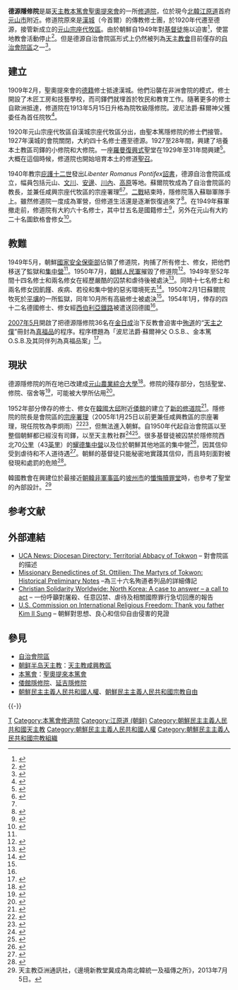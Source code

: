 {{coord|39.194006|N|127.373825|E|region:KP-07_type:landmark|format=dms|display=title}}
{{Infobox diocese
|jurisdiction = 自治會院區
|name = 德源
|latin = Territorialis Abbatia Tokvonensis
|local = 천주교 덕원자치수도원구
<!---- Locations ---->
|location ={{DPRK-PRK}}
|metropolitan = 
|province = ''直屬聖座''
<!---- Statistics ---->
|catholics = unknown
|churches = 無
<!---- Information ---->
|border = catholic
|rite = [[拉丁禮|拉丁禮]]
|established = 1940年1月12日
|cathedral = 德源聖本篤隱修院
|patron = [[聖本篤|聖本篤]]
<!---- Current leadership ---->
|pope = [[方濟_(教宗)|方濟]]
|ordinary = [[宗座從缺|從缺]]
<!---- Map ---->
|image2 = Territorial_abbacy_of_Tokwon.svg
|caption2 = 轄區示意圖
}}

'''德源隱修院'''是屬[[天主教|天主教]][[本篤會|本篤會]][[聖奧提來本篤會|聖奧提來會]]的一所[[修道院|修道院]]，位於現今[[北韓|北韓]][[江原道_(朝鮮)|江原道]]首府[[元山市|元山市]]附近。修道院原來是[[漢城|漢城]]（今首爾）的傳教修士團，於1920年代遷至德源，接管新成立的[[天主教咸興教區|元山宗座代牧區]]。由於朝鮮自1949年對[[基督徒|基督徒]]施以迫害<ref>{{cite web |title = North Korean Martyrs, the first process for beatification gets underway |work = Asia News, May 25, 2007 |url = http://www.asianews.it/index.php?l=en&art=9368 |accessdate = January 19, 2012 |archive-date = 2012-09-25 |archive-url = https://web.archive.org/web/20120925222950/http://www.asianews.it/index.php?l=en&art=9368 |dead-url = no }}</ref>，使當地教會活動停止<ref name="#1">{{cite web |title = Diocesan Directory: Territorial Abbacy of Tokwon |work = UCA News, August 2, 2006 |url = http://www.ucanews.com/diocesan-directory/html/dps-ko_tokwon.php |accessdate = January 19, 2012 |deadurl = yes |archiveurl = https://web.archive.org/web/20120418012622/http://www.ucanews.com/diocesan-directory/html/dps-ko_tokwon.php |archivedate = 2012年4月18日 }}</ref>。但是德源自治會院區形式上仍然被列為[[天主教會|天主教會]]目前僅存的[[自治會院區|自治會院區]]之一<ref>{{cite web |title = Catholic Dioceses in the World by Type: Territorial Abbacies |work = Giga-Catholic Information, January 14, 2012 |url = http://www.gcatholic.org/dioceses/data/type-abby.htm |accessdate = January 19, 2012 |archive-date = 2013-01-19 |archive-url = https://web.archive.org/web/20130119154220/http://gcatholic.org/dioceses/data/type-abby.htm }}</ref>。

==建立 ==
1909年2月，聖奧提來會的[[德國|德籍]]修士抵達漢城。他們沿襲在非洲會院的模式，修士開設了木匠工房和技藝學校，而司鐸們就埋首於牧民和教育工作。隨著更多的修士自歐洲抵達，修道院在1913年5月15日升格為院牧級隱修院。波尼法爵‧蘇爾神父獲委任為首任院牧<ref>{{cite book |last = Sieber, OSB |first = Godfrey |title = The Benedictine Congregation of St. Ottilien |year = 1992 |publisher = EOS Verlag |location = St Ottilien |isbn = 3-88096-645-1 |pages = 35}}</ref>。

1920年元山宗座代牧區自漢城宗座代牧區分出，由聖本篤隱修院的修士們接管。1927年漢城的會院關閉，大約四十名修士遷至德源。1927至28年間，興建了培養本土教區司鐸的小修院和大修院。一座[[羅曼復興式建築|羅曼復興式]]聖堂在1929年至31年間興建<ref name="#2">{{cite web |title = The Martyrs of Tokwon: Biographies (1-part) |work = Missionary Benedictines of St. Ottilien, June 10, 2011 |url = http://www.missionsbenediktiner.de/seligsprechung/cms/kategorie/index.php?kategorieid=61&parentid=61&languageid=1 |accessdate= January 19, 2012}}</ref>。大概在這個時候，修道院也開始培育本土的修道[[聖召|聖召]]。

1940年教宗[[庇護十二世|庇護十二世]]發出''Libenter Romanus Pontifex''[[教宗詔書|詔書]]，德源自治會院區成立，幅員包括元山、[[文川市|文川]]、[[安邊郡|安邊]]、[[川內郡|川內]]、[[高原郡|高原]]等地。蘇爾院牧成為了自治會院區的教長，並兼任咸興宗座代牧區的宗座署理<ref name="bolla">{{cite journal
|journal = [[宗座公報|宗座公報]]
|publisher = 梵蒂岡出版社
|date = 1940年
|volume = 32
|title = ''Libenter Romanus Pontifex''
|page = 343
|url = http://www.vatican.va/archive/aas/documents/AAS%2032%20%5B1940%5D%20-%20ocr.pdf
|access-date = 2013-04-30
|archive-date = 2010-03-27
|archive-url = https://web.archive.org/web/20100327070022/http://www.vatican.va/archive/aas/documents/AAS%2032%20%5B1940%5D%20-%20ocr.pdf
|dead-url = no
}}</ref><ref name="#1"/>。[[二戰|二戰]]結束時，隱修院落入蘇聯軍隊手上。雖然修道院一度成為軍營，但修道生活還是逐漸恢復過來了<ref>{{cite book |last = Sieber, OSB |title = The Benedictine Congregation|pages=37}}</ref>。在1949年蘇軍撤走前，修道院有大約六十名修士，其中廿五名是國籍修士<ref>{{cite book |last = Sieber, OSB |title = The Benedictine Congregation |pages = 38}}</ref>，另外在元山有大約二十名圖欽格會修女<ref name="#3">{{cite web |title = The Martyrs of Tokwon: Historical Preliminary Notes |work = Missionary Benedictines of St. Ottilien, June 10, 2011 |url = http://www.missionsbenediktiner.de/seligsprechung/cms/kategorie/index.php?kategorieid=59&parentid=59&languageid=1 |accessdate = January 19, 2012 |archive-date = 2014-10-17 |archive-url = https://web.archive.org/web/20141017162850/http://www.missionsbenediktiner.de/seligsprechung/cms/kategorie/index.php?kategorieid=59&parentid=59&languageid=1 |dead-url = no }}</ref>。

==教難==
1949年5月，朝鮮[[國家安全保衛部|國家安全保衛部]]佔領了修道院，拘捕了所有修士、修女，把他們移送了監獄和[[朝鲜民主主义人民共和国集中营|集中營]]<ref name="#3"/>。1950年7月，[[朝鮮人民軍|朝鮮人民軍]]摧毀了修道院<ref>{{cite web |title = Destroyed Church in Wonsan Vicinity |work = Willibroard’s Gallery |url = http://picasaweb.google.com/WillibrordDriever/TokwonAbteikircheNachDerZerstorung#5318714733524560162 |accessdate = January 10, 2012 |archive-date = 2012-07-18 |archive-url = https://archive.today/20120718033834/http://picasaweb.google.com/WillibrordDriever/TokwonAbteikircheNachDerZerstorung%235318714733524560162#5318714733524560162 |dead-url = yes }}</ref>。1949年至52年間十四名修士和兩名修女在經歷嚴酷的囚禁和虐待後被處決<ref>{{cite web |title = The Martyrs of Tokwon: Biographies (2-part) |work = Missionary Benedictines of St. Ottilien, June 10, 2011 |url = http://www.missionsbenediktiner.de/seligsprechung/cms/kategorie/index.php?kategorieid=64&parentid=64&languageid=1 |accessdate = January 19, 2012}}</ref>。同時十七名修士和兩名修女因飢饉、疾病、若役和集中營的惡劣環境死去<ref>{{cite web |title = The Martyrs of Tokwon: A Chronology of the Martyrdoms (German) |work = Missionary Benedictines of St. Ottilien, June 10, 2011 |url = http://www.missionsbenediktiner.de/seligsprechung/cms/kategorie/index.php?kategorieid=10&languageid=1 |accessdate= January 19, 2012}}</ref>。1950年2月1日蘇爾院牧死於[[平壤|平壤]]的一所監獄，同年10月所有高級修士被處決<ref name="#2"/>。1954年1月，倖存的四十二名德國修士、修女經[[西伯利亞鐵路|西伯利亞鐵路]]被遣送回德國<ref name="#1"/>。

[[2007年5月|2007年5月]]開啟了把德源隱修院36名在[[金日成|金日成]]治下反教會迫害中[[殉道|殉道]]的“[[天主之僕|天主之僕]]”冊封為[[真福品|真福品]]的程序。程序標題為「波尼法爵‧蘇爾神父 O.S.B.、金本篤 O.S.B.及其同伴列為真福品案」<ref>{{cite web |title = N. Korea martyrs slated for sainthood |work = Religion and Spirituality, May 28, 2007 |url = http://www.religionandspirituality.com/view/post/11803293318500/N_Korea_martyrs_slated_for_sainthood/ |accessdate = January 19, 2012 |deadurl = yes |archiveurl = https://web.archive.org/web/20130314041217/http://www.religionandspirituality.com/view/post/11803293318500/N_Korea_martyrs_slated_for_sainthood/ |archivedate = 2013年3月14日 }}</ref>。

== 現狀 ==
德源隱修院的所在地已改建成[[元山農業綜合大學|元山農業綜合大學]]<ref>{{cite web |title = Wonsan University of Agriculture |work = Flickr Photo Sharing, March 6, 2008 |url = http://www.flickr.com/photos/kernbeisser/2549943610/ |accessdate = January 19, 2012 |archive-date = 2015-12-09 |archive-url = https://web.archive.org/web/20151209085918/https://www.flickr.com/photos/kernbeisser/2549943610/ |dead-url = no }}</ref>。修院的殘存部分，包括聖堂、修院、宿舍等<ref>{{cite web |title = Former Tokwon Church & Seminary (Wonsan) |work = Wikimapia, 2011 |url = http://wikimapia.org/#lat=39.1943016&lon=127.3763251&z=18&l=5&m=b&show=/17306897/Former-Tokwon-Church-Seminary |accessdate = January 19, 2012 |archive-date = 2011-08-25 |archive-url = https://www.webcitation.org/61CZ2O6Sc?url=http://wikimapia.org/#lat=39.1943016&lon=127.3763251&z=18&l=5&m=b&show=/17306897/Former-Tokwon-Church-Seminary |dead-url = no }}</ref>，可能被大學所佔用<ref>{{cite web|title = Main building of Wŏnsan Agricultural University, the former German Benedictine abbey Tŏgwon|work = Panoramio, October 5, 2008|url = http://www.panoramio.com/photo/14713538|accessdate = January 19, 2012|archive-url = https://web.archive.org/web/20130520154444/http://www.panoramio.com/photo/14713538|archive-date = 2013-05-20|dead-url = yes}}</ref>。

1952年部分倖存的修士、修女在[[韓國|韓國]][[大邱|大邱]]附近[[倭館邑|倭館]]的建立了[[倭館隱修院|新的修道院]]<ref>{{cite web |title = St. Maurus and St. Placidus’ Abbey, Waegwan, South Korea |work = Inkama Abbey, April 2, 2011 |url = http://www.inkamana.org/ohio/waegwan.htm |accessdate = January 19, 2012 |archive-date = 2004-06-10 |archive-url = https://web.archive.org/web/20040610124210/http://www.inkamana.org/ohio/waegwan.htm |dead-url = yes }}</ref>。隱修院的院長是會院區的[[宗座署理|宗座署理]]（2005年1月25日以前更兼任咸興教區的宗座署理，現任院牧為李炯雨）<ref>{{cite journal|journal = [[公教報|公教報]]
|date = 2006年2月5日
|issue = 3233
|title = 教廷委北韓宗座署理　結束本篤會管轄咸興 |url =
}}</ref><ref>{{cite web |title = Territorial Abbacy of Tokwon (덕원) |work = Giga-Catholic Information, January 15, 2012 |url = http://www.gcatholic.org/dioceses/diocese/tokw0.htm |accessdate = January 19, 2012 }}</ref>，但無法進入朝鮮。自1950年代起自治會院區以至整個朝鮮都已經沒有司鐸，以至天主教社群<ref>{{cite web |title = North Korean Martyrs, the first process for beatification gets underway |work = Asia News, May 25, 2007 |url = http://www.asianews.it/index.php?l=en&art=9368 |accessdate = January 10, 2012 |archive-date = 2012-09-25 |archive-url = https://web.archive.org/web/20120925222950/http://www.asianews.it/index.php?l=en&art=9368 |dead-url = no }}</ref><ref>{{cite web |title = Korea, for a reconciliation between North and South |work = 30 days, March 2006 |url = http://www.30giorni.it/articoli_id_10278_l3.htm |accessdate = January 10, 2012 |archive-date = 2013-12-14 |archive-url = https://web.archive.org/web/20131214235655/http://www.30giorni.it/articoli_id_10278_l3.htm |dead-url = no }}</ref>。很多基督徒被囚禁於隱修院西北70[[公里|公里]]（43[[英里|英里]]）的[[耀德集中營|耀德集中營]]以及位於朝鮮其他地區的集中營<ref>{{cite web |title = North Korea: A case to answer, a call to act; section H. Persecution (p. 52) |work = Christian Solidarity Worldwide, 2007 |url = http://docs-eu.livesiteadmin.com/c8880e0f-f6ed-4585-8f09-4e4b6d11e698/north-korea-a-case-to-answer-a-call-to-act.pdf |accessdate = January 11, 2012 |archive-date = 2013-10-21 |archive-url = https://web.archive.org/web/20131021204741/http://docs-eu.livesiteadmin.com/c8880e0f-f6ed-4585-8f09-4e4b6d11e698/north-korea-a-case-to-answer-a-call-to-act.pdf |dead-url = yes }}</ref>，因其信仰受到虐待和不人道待遇<ref>{{cite web |title = 50,000 Christians imprisoned in North Korea |work = Vatican Radio, April 15, 2011 |url = http://www.radiovaticana.org/IN2/articolo.asp?c=479048 |accessdate = January 11, 2012 |deadurl = yes |archiveurl = https://archive.is/20120908034043/http://www.radiovaticana.org/IN2/articolo.asp?c=479048 |archivedate = 2012年9月8日 }}</ref>。朝鮮的基督徒只能秘密地實踐其信仰，而且時刻面對被發現和處罰的危險<ref>{{cite web |title = Thank You Father Kim Il Sung (p. 40 - 42) |work = U.S. Commission on International Religious Freedom, November 2005 |url = http://www.davidrhawk.com/ThankYouFatherKimIlSung.pdf |accessdate = April 2, 2012 |deadurl = yes |archiveurl = https://web.archive.org/web/20120916014550/http://www.davidrhawk.com/ThankYouFatherKimIlSung.pdf |archivedate = 2012年9月16日 }}</ref>。

韓國教會在興建位於最接近[[朝韓非軍事區|朝韓非軍事區]]的[[坡州市|坡州市]]的[[懺悔贖罪堂_(坡州)|懺悔贖罪堂]]時，也參考了聖堂的內部設計。<ref>天主教亞洲通訊社，《邊境新教堂冀成為南北韓統一及福傳之所》，2013年7月5日。</ref>

== 参考文献 ==
{{Reflist|32em}}

== 外部連結 ==
* [https://web.archive.org/web/20120418012622/http://www.ucanews.com/diocesan-directory/html/dps-ko_tokwon.php UCA News: Diocesan Directory: Territorial Abbacy of Tokwon] – 對會院區的描述
* [http://www.missionsbenediktiner.de/seligsprechung/cms/kategorie/index.php?kategorieid=59&parentid=59&languageid=1 Missionary Benedictines of St. Ottilien: The Martyrs of Tokwon: Historical Preliminary Notes]{{Wayback|url=http://www.missionsbenediktiner.de/seligsprechung/cms/kategorie/index.php?kategorieid=59&parentid=59&languageid=1 |date=20141017162850 }} –為三十六名殉道者列品的詳細傳記
* [http://docs-eu.livesiteadmin.com/c8880e0f-f6ed-4585-8f09-4e4b6d11e698/north-korea-a-case-to-answer-a-call-to-act.pdf Christian Solidarity Worldwide: North Korea: A case to answer – a call to act]{{Wayback|url=http://docs-eu.livesiteadmin.com/c8880e0f-f6ed-4585-8f09-4e4b6d11e698/north-korea-a-case-to-answer-a-call-to-act.pdf |date=20131021204741 }} – 一份呼籲對屠殺、任意囚禁、虐待及相關國際罪行急切回應的報告
* [https://web.archive.org/web/20131026025832/http://www.uscirf.gov/images/stories/pdf/nkwitnesses.pdf U.S. Commission on International Religious Freedom: Thank you father Kim Il Sung] – 朝鮮對思想、良心和信仰自由侵害的見證

== 參見 ==
{{Portal box|天主教|朝鲜半岛|北朝鲜}}
* [[自治會院區|自治會院區]]
* [[朝鲜半岛天主教|朝鲜半岛天主教]]：[[天主教咸興教區|天主教咸興教區]]
* [[本篤會|本篤會]]：[[聖奧提來本篤會|聖奧提來本篤會]]
* [[倭館隱修院|倭館隱修院]]、[[延吉隱修院|延吉隱修院]]
* [[朝鮮民主主義人民共和國人權|朝鮮民主主義人民共和國人權]]、[[朝鮮民主主義人民共和國宗教自由|朝鮮民主主義人民共和國宗教自由]]

{{-}}
{{朝鮮半島天主教}}

[[Category:自治會院區|T]]
[[Category:本篤會修道院|Category:本篤會修道院]]
[[Category:江原道_(朝鲜)|Category:江原道 (朝鲜)]]
[[Category:朝鮮民主主義人民共和國天主教|Category:朝鮮民主主義人民共和國天主教]]
[[Category:朝鮮民主主義人民共和國人權|Category:朝鮮民主主義人民共和國人權]]
[[Category:朝鮮民主主義人民共和國宗教組織|Category:朝鮮民主主義人民共和國宗教組織]]